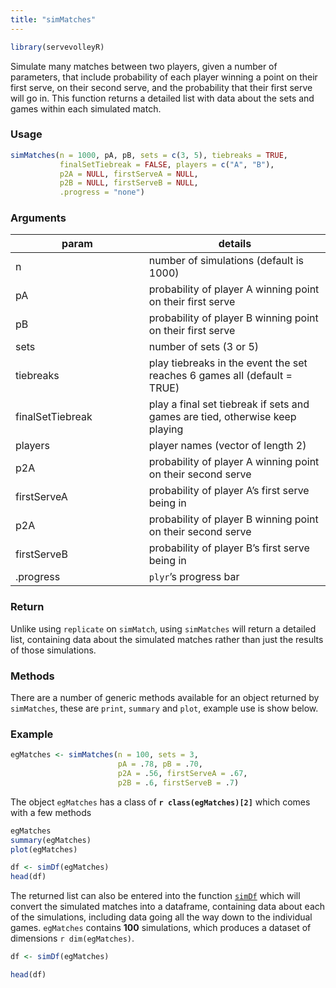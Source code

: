 ```yaml
---
title: "simMatches"
---
```

```r
library(servevolleyR)
```

Simulate many matches between two players, given a number of parameters, that include probability of each player winning a point on their first serve, on their second serve, and the probability that their first serve will go in.  This function returns a detailed list with data about the sets and games within each simulated match.

### Usage

```r
simMatches(n = 1000, pA, pB, sets = c(3, 5), tiebreaks = TRUE,
           finalSetTiebreak = FALSE, players = c("A", "B"),
           p2A = NULL, firstServeA = NULL,
           p2B = NULL, firstServeB = NULL,
           .progress = "none")
```

### Arguments

param | details
------|--------
n | number of simulations (default is 1000)
pA | probability of player A winning point on their first serve
pB | probability of player B winning point on their first serve
sets | number of sets (3 or 5)
tiebreaks | play tiebreaks in the event the set reaches 6 games all (default = TRUE)
finalSetTiebreak | play a final set tiebreak if sets and games are tied, otherwise keep playing
players | player names (vector of length 2)
p2A | probability of player A winning point on their second serve
firstServeA | probability of player A's first serve being in
p2A | probability of player B winning point on their second serve
firstServeB | probability of player B's first serve being in
.progress | `plyr`'s  progress bar

### Return

Unlike using `replicate` on `simMatch`, using `simMatches` will return a detailed list, containing data about the simulated matches rather than just the results of those simulations.

### Methods

There are a number of generic methods available for an object returned by `simMatches`, these are `print`, `summary` and `plot`, example use is show below.

### Example

```r
egMatches <- simMatches(n = 100, sets = 3,
                        pA = .78, pB = .70,
                        p2A = .56, firstServeA = .67,
                        p2B = .6, firstServeB = .7)
```
The object `egMatches` has a class of **`r class(egMatches)[2]`** which comes with a few methods

```r
egMatches
summary(egMatches)
plot(egMatches)
```

```r
df <- simDf(egMatches)
head(df)
```

The returned list can also be entered into the function [`simDf`](simDf.html) which will convert the simulated matches into a dataframe, containing data about each of the simulations, including data going all the way down to the individual games.  `egMatches` contains **100** simulations, which produces a dataset of dimensions `r dim(egMatches)`.

```r
df <- simDf(egMatches)
```
```r
head(df)
```
